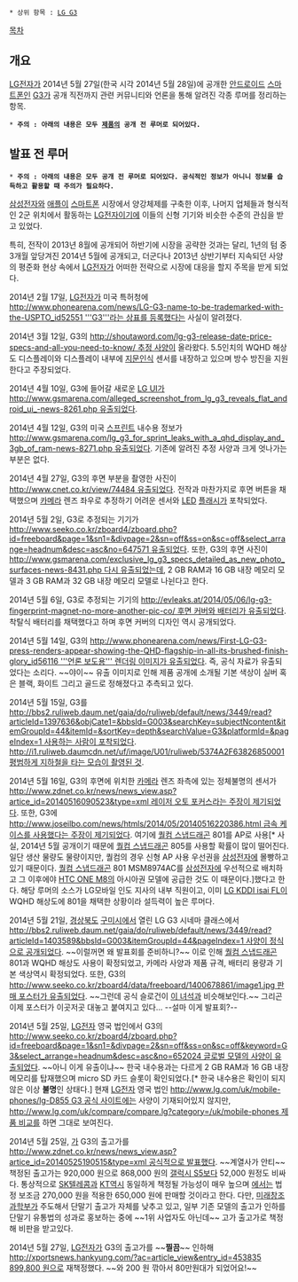  * 상위 항목 : [[LG G3]]

[[목차]]

== 개요 ==
[[LG전자]]가 2014년 5월 27일(한국 시각 2014년 5월 28일)에 공개한 [[안드로이드(운영체제)|안드로이드]] [[스마트폰]]인 [[LG G3|G3]]가 공개 직전까지 관련 커뮤니티와 언론을 통해 알려진 각종 루머를 정리하는 항목.

 * '''주의 : 아래의 내용은 모두 [[LG G3|제품]]의 공개 전 루머로 되어있다.'''

== 발표 전 루머 ==
 * '''주의 : 아래의 내용은 모두 공개 전 루머로 되어있다. 공식적인 정보가 아니니 정보를 습득하고 활용할 때 주의가 필요하다.'''

[[삼성전자]]와 [[애플(기업)|애플]]이 [[스마트폰]] 시장에서 양강체제를 구축한 이후, 나머지 업체들과 형식적인 2군 위치에서 활동하는 [[LG전자]]이기에 이들의 신형 기기와 비슷한 수준의 관심을 받고 있었다.

특히, 전작이 2013년 8월에 공개되어 하반기에 시장을 공략한 것과는 달리, 1년의 텀 중 3개월 앞당겨진 2014년 5월에 공개되고, 더군다나 2013년 상반기부터 지속되던 사양의 평준화 현상 속에서 [[LG전자]]가 어떠한 전략으로 시장에 대응을 할지 주목을 받게 되었다.

2014년 2월 17일, [[LG전자]]가 미국 특허청에 [[http://www.phonearena.com/news/LG-G3-name-to-be-trademarked-with-the-USPTO_id52551 '''G3'''라는 상표를 등록했다]]는 사실이 알려졌다.

2014년 3월 12일, G3의 [[http://shoutaword.com/lg-g3-release-date-price-specs-and-all-you-need-to-know/ 추정 사양]]이 올라왔다. 5.5인치의 WQHD 해상도 디스플레이와 디스플레이 내부에 [[지문인식]] 센서를 내장하고 있으며 방수 방진을 지원한다고 주장되었다.

2014년 4월 10일, G3에 들어갈 새로운 [[LG UI]]가 [[http://www.gsmarena.com/alleged_screenshot_from_lg_g3_reveals_flat_android_ui_-news-8261.php 유출]]되었다.

2014년 4월 12일, G3의 미국 [[스프린트]] 내수용 정보가 [[http://www.gsmarena.com/lg_g3_for_sprint_leaks_with_a_qhd_display_and_3gb_of_ram-news-8271.php 유출]]되었다. 기존에 알려진 추정 사양과 크게 엇나가는 부분은 없다.

2014년 4월 27일, G3의 후면 부분을 촬영한 사진이 [[http://www.cnet.co.kr/view/74484 유출]]되었다. 전작과 마찬가지로 후면 버튼을 채택했으며 [[카메라]] 렌즈 좌우로 추정하기 어려운 센서와 [[LED]] [[플래시(카메라)|플래시]]가 포착되었다.

2014년 5월 2일, G3로 추정되는 기기가 [[http://www.seeko.co.kr/zboard4/zboard.php?id=freeboard&page=1&sn1=&divpage=2&sn=off&ss=on&sc=off&select_arrange=headnum&desc=asc&no=647571 유출]]되었다. 또한, G3의 후면 사진이 [[http://www.gsmarena.com/exclusive_lg_g3_specs_detailed_as_new_photo_surfaces-news-8431.php 다시 유출]]되었는데, 2 GB RAM과 16 GB 내장 메모리 모델과 3 GB RAM과 32 GB 내장 메모리 모델로 나뉜다고 한다.

2014년 5월 6일, G3로 추정되는 기기의 [[http://evleaks.at/2014/05/06/lg-g3-fingerprint-magnet-no-more-another-pic-co/ 후면 커버와 배터리가 유출]]되었다. 착탈식 배터리를 채택했다고 하며 후면 커버의 디자인 역시 공개되었다.

2014년 5월 14일, G3의 [[http://www.phonearena.com/news/First-LG-G3-press-renders-appear-showing-the-QHD-flagship-in-all-its-brushed-finish-glory_id56116 '''언론 보도용''' 렌더링 이미지가 유출]]되었다. 즉, 공식 자료가 유출되었다는 소리다. ~~야이~~ 유출 이미지로 인해 제품 공개에 소개될 기본 색상이 실버 혹은 블랙, 화이트 그리고 골드로 정해졌다고 추측되고 있다.

2014년 5월 15일, G3를 [[http://bbs2.ruliweb.daum.net/gaia/do/ruliweb/default/news/3449/read?articleId=1397636&objCate1=&bbsId=G003&searchKey=subjectNcontent&itemGroupId=44&itemId=&sortKey=depth&searchValue=G3&platformId=&pageIndex=1 사용하는 사람이 포착]]되었다. [[http://i1.ruliweb.daumcdn.net/uf/image/U01/ruliweb/5374A2F63826850001 평범하게 지하철을 타는 모습이 촬영된 것]].

2014년 5월 16일, G3의 후면에 위치한 [[카메라]] 렌즈 좌측에 있는 정체불명의 센서가 [[http://www.zdnet.co.kr/news/news_view.asp?artice_id=20140516090523&type=xml 레이저 오토 포커스라는 주장이 제기]]되었다. 또한, G3에 [[http://www.joseilbo.com/news/htmls/2014/05/20140516220386.html 금속 케이스를 사용했다는 주장이 제기]]되었다. 여기에 [[퀄컴 스냅드래곤]] 801를 AP로 사용[* 사실, 2014년 5월 공개이기 때문에 [[퀄컴 스냅드래곤]] 805를 사용할 확률이 많이 떨어진다. 일단 생산 물량도 물량이지만, 퀄컴의 경우 신형 AP 사용 우선권을 [[삼성전자]]에 몰빵하고 있기 때문이다. [[퀄컴 스냅드래곤]] 801 MSM8974AC를 [[삼성전자]]에 우선적으로 배치하고 그 이후에야 [[HTC ONE M8]]의 아시아권 모델에 공급한 것도 이 때문이다.]했다고 한다. 해당 루머의 소스가 LG모바일 인도 지사의 내부 직원이고, 이미 [[LG KDDI isai 시리즈#s-2.2|LG KDDI isai FL]]이 WQHD 해상도에 801을 채택한 상황이라 설득력이 높은 루머다.

2014년 5월 21일, [[경상북도]] [[구미시]]에서 열린 LG G3 시네마 클래스에서 [[http://bbs2.ruliweb.daum.net/gaia/do/ruliweb/default/news/3449/read?articleId=1403589&bbsId=G003&itemGroupId=44&pageIndex=1 사양이 정식으로 공개]]되었다. ~~이럴꺼면 왜 발표회를 준비하니?~~ 이로 인해 [[퀄컴 스냅드래곤]] 801과 WQHD 해상도 사용이 확정되었고, 카메라 사양과 제품 규격, 배터리 용량과 기본 색상역시 확정되었다. 또한, G3의 [[http://www.seeko.co.kr/zboard4/data/freeboard/1400678861/image1.jpg 판매 포스터가 유출]]되었다. ~~그런데 공식 슬로건이 [[갤럭시 노트 3|이 녀석]]과 비슷해보인다.~~ 그리곤 이제 포스터가 이곳저곳 대놓고 붙여지고 있다... --설마 이게 발표회?--

2014년 5월 25일, [[LG전자]] 영국 법인에서 G3의 [[http://www.seeko.co.kr/zboard4/zboard.php?id=freeboard&page=1&sn1=&divpage=2&sn=off&ss=on&sc=off&keyword=G3&select_arrange=headnum&desc=asc&no=652024 글로벌 모델의 사양이 유출]]되었다. ~~아니 이게 유출이냐~~ 한국 내수용과는 다르게 2 GB RAM과 16 GB 내장 메모리를 탑재했으며 micro SD 카드 슬롯이 확인되었다.[* 한국 내수용은 확인이 되지 않은 이상 '''불명'''인 상태다.] 현재 [[LG전자]] 영국 법인 [[http://www.lg.com/uk/mobile-phones/lg-D855 G3 공식 사이트]]에는 사양이 기재되어있지 않지만, [[http://www.lg.com/uk/compare/compare.lg?category=/uk/mobile-phones 제품 비교]]를 하면 그대로 보여진다.

2014년 5월 25일, [[LG U+|]]가 G3의 출고가를 [[http://www.zdnet.co.kr/news/news_view.asp?artice_id=20140525190515&type=xml 공식적으로 발표]]했다. ~~계열사가 안티~~ 책정된 출고가는 920,000 원으로 868,000 원의 [[갤럭시 S5]]보다 52,000 원정도 비싸다. 통상적으로 [[SK텔레콤]]과 [[KT]]역시 동일하게 책정될 가능성이 매우 높으며 [[LG U+|]]에서는 법정 보조금 270,000 원을 적용한 650,000 원에 판매할 것이라고 한다. 다만, [[미래창조과학부]]가 주도해서 단말기 출고가 자체를 낮추고 있고, 일부 기존 모델의 출고가 인하를 단말기 유통법의 성과로 홍보하는 중에 ~~1위 사업자도 아닌데~~ 고가 출고가로 책정해 비판을 받고있다.

2014년 5월 27일, [[LG전자]]가 G3의 출고가를 ~~'''찔끔'''~~ 인하해 [[http://xportsnews.hankyung.com/?ac=article_view&entry_id=453835 899,800 원]]으로 재책정했다. ~~와 200 원 깎아서 80만원대가 되었어요!~~
